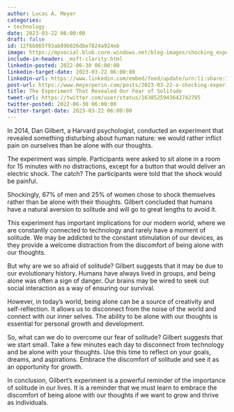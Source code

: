 ```yaml
---
author: Lucas A. Meyer
categories:
- technology
date: 2023-03-22 06:00:00
draft: false
id: 12f6b065f93ab89b026dbe7824a924eb
image: https://mpsocial.blob.core.windows.net/blog-images/shocking_experiment.png
include-in-header: _msft-clarity.html
linkedin-posted: 2022-06-30 06:00:00
linkedin-target-date: 2023-03-22 06:00:00
linkedin-url: https://www.linkedin.com/embed/feed/update/urn:li:share:7044291645067988992
post-url: https://www.meyerperin.com/posts/2023-03-22-a-shocking-experiment.html
title: The Experiment That Revealed Our Fear of Solitude
tweet-url: https://twitter.com/user/status/1638525943642742785
twitter-posted: 2022-06-30 06:00:00
twitter-target-date: 2023-03-22 06:00:00
---
```


In 2014, Dan Gilbert, a Harvard psychologist, conducted an experiment that revealed something disturbing about human nature: we would rather inflict pain on ourselves than be alone with our thoughts.

The experiment was simple. Participants were asked to sit alone in a room for 15 minutes with no distractions, except for a button that would deliver an electric shock. The catch? The participants were told that the shock would be painful.

Shockingly, 67% of men and 25% of women chose to shock themselves rather than be alone with their thoughts. Gilbert concluded that humans have a natural aversion to solitude and will go to great lengths to avoid it.

This experiment has important implications for our modern world, where we are constantly connected to technology and rarely have a moment of solitude. We may be addicted to the constant stimulation of our devices, as they provide a welcome distraction from the discomfort of being alone with our thoughts.

But why are we so afraid of solitude? Gilbert suggests that it may be due to our evolutionary history. Humans have always lived in groups, and being alone was often a sign of danger. Our brains may be wired to seek out social interaction as a way of ensuring our survival.

However, in today's world, being alone can be a source of creativity and self-reflection. It allows us to disconnect from the noise of the world and connect with our inner selves. The ability to be alone with our thoughts is essential for personal growth and development.

So, what can we do to overcome our fear of solitude? Gilbert suggests that we start small. Take a few minutes each day to disconnect from technology and be alone with your thoughts. Use this time to reflect on your goals, dreams, and aspirations. Embrace the discomfort of solitude and see it as an opportunity for growth.

In conclusion, Gilbert's experiment is a powerful reminder of the importance of solitude in our lives. It is a reminder that we must learn to embrace the discomfort of being alone with our thoughts if we want to grow and thrive as individuals.
